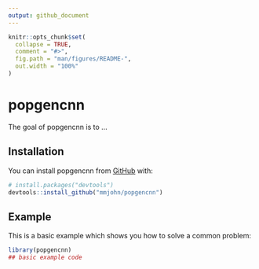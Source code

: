 ```yaml
---
output: github_document
---
```


<!-- README.md is generated from README.Rmd. Please edit that file -->

```r
knitr::opts_chunk$set(
  collapse = TRUE,
  comment = "#>",
  fig.path = "man/figures/README-",
  out.width = "100%"
)
```

# popgencnn

<!-- badges: start -->
<!-- badges: end -->

The goal of popgencnn is to ...

## Installation

You can install popgencnn from [GitHub](https://github.com/) with:

``` r
# install.packages("devtools")
devtools::install_github("mmjohn/popgencnn")
```
## Example

This is a basic example which shows you how to solve a common problem:

```r
library(popgencnn)
## basic example code
```
